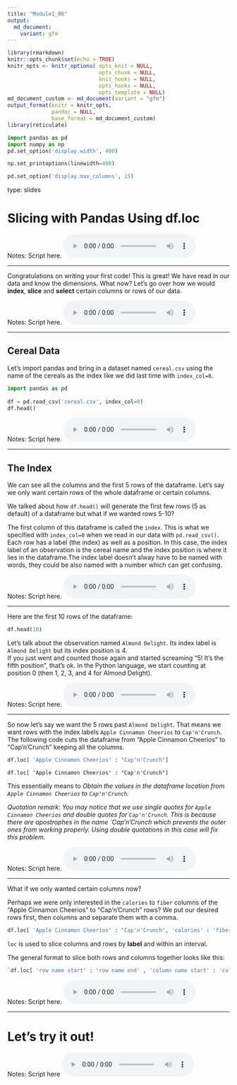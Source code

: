 ```yaml
---
title: "Module1_06"
output: 
  md_document:
    variant: gfm
---
```



```r
library(rmarkdown)
knitr::opts_chunk$set(echo = TRUE)
knitr_opts <- knitr_options( opts_knit = NULL,
                             opts_chunk = NULL,
                             knit_hooks = NULL,
                             opts_hooks = NULL,
                             opts_template = NULL)
md_document_custom <- md_document(variant = "gfm")
output_format(knitr = knitr_opts,
              pandoc = NULL,
              base_format = md_document_custom)
library(reticulate)
```


```python
import pandas as pd
import numpy as np
pd.set_option('display.width', 400)

np.set_printoptions(linewidth=400)

pd.set_option('display.max_columns', 15)
```

type: slides

# Slicing with Pandas Using df.loc

Notes: Script here.
<html>
<audio controls >
  <source src="placeholder_audio.mp3" />
</audio></html>

---

Congratulations on writing your first code! This is great! We have read in our data and know the dimensions. What now? Let's go over how we would **index**, **slice** and  **select** certain columns or rows of our data.


Notes: Script here.
<html>
<audio controls >
<source src="placeholder_audio.mp3" />
</audio></html>

---

## Cereal Data

Let's import pandas and bring in a dataset named `cereal.csv` using the name of the cereals as the index like we did last time with `index_col=0`.


```python
import pandas as pd
  
df = pd.read_csv('cereal.csv', index_col=0)
df.head()
```

  
Notes: Script here.
<html>
<audio controls >
<source src="placeholder_audio.mp3" />
</audio></html>
    
---

## The Index
    
We can see all the columns and the first 5 rows of the dataframe.
Let's say we only want certain rows of the whole dataframe or certain columns.

We talked about how `df.head()` will generate the first few rows (5 as default) of a dataframe but what if we wanted rows 5-10?

The first column of this dataframe is called the `index`. This is what we specified with `index_col=0` when we read in our data with `pd.read_csv()`. Each row has a label (the index) as well as a position. In this case, the index label of an observation is the cereal name and the index position is where it lies in the dataframe.The index label doesn't alway have to be named with words, they could be also named with a number which can get confusing. 

Notes: Script here.
<html>
<audio controls >
<source src="placeholder_audio.mp3" />
</audio></html>

---

Here are the first 10 rows of the dataframe: 

```python
df.head(10)
```

Let's talk about the observation named `Almond Delight`.  Its index label is `Almond Delight` but its index position is 4.    
If you just went and counted those again and started screaming "5! It's the fifth position", that's ok. In the Python language, we start counting at position 0 (then 1, 2, 3, and 4 for Almond Delight).
  
Notes: Script here.
<html>
<audio controls >
<source src="placeholder_audio.mp3" />
</audio></html>

---

So now let's say we want the 5 rows past `Almond Delight`. That means we want rows with the index labels `Apple Cinnamon Cheerios` to `Cap'n'Crunch`.    
The following code cuts the dataframe from  "Apple Cinnamon Cheerios" to "Cap'n'Crunch" keeping all the columns.

```python
df.loc[ 'Apple Cinnamon Cheerios' : "Cap'n'Crunch"]
```

```df.loc[ 'Apple Cinnamon Cheerios' : "Cap'n'Crunch"]```

This essentially means to  _Obtain the values in the dataframe location from `Apple Cinnamon Cheerios` to `Cap'n'Crunch`._       
      
_Quotation remark: You may notice that we use single quotes for `Apple Cinnamon Cheerios` and double quotes for `Cap'n'Crunch`. This is because there are apostrophes in the name `Cap'n'Crunch which prevents the outer ones from working properly. Using double quotations in this case will fix this problem._  

Notes: Script here.
<html>
<audio controls >
<source src="placeholder_audio.mp3"/>
</audio></html>

---

What if we only wanted certain columns now?

Perhaps we were only interested in the `calories` to `fiber` columns of the "Apple Cinnamon Cheerios" to "Cap'n'Crunch" rows?
We put our desired rows first, then columns and separate them with a comma.  


```python
df.loc[ 'Apple Cinnamon Cheerios' : "Cap'n'Crunch", 'calories' : 'fiber']
```

`loc` is used to slice columns and rows by **label** and within an interval.

The general format to slice both rows and columns together looks like this:

```python
`df.loc[ 'row name start' : 'row name end' , 'column name start' : 'column name end']`
```


Notes: Script here.
<html>
<audio controls >
<source src="placeholder_audio.mp3" />
</audio></html>

---

# Let’s try it out!
    
Notes: Script here
<html>
<audio controls >
<source src="placeholder_audio.mp3" />
</audio></html>
    